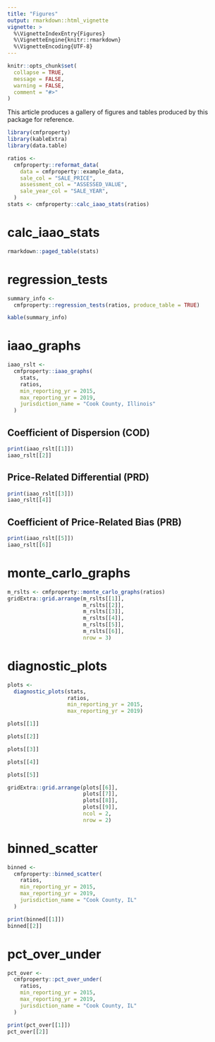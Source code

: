 ```yaml
---
title: "Figures"
output: rmarkdown::html_vignette
vignette: >
  %\VignetteIndexEntry{Figures}
  %\VignetteEngine{knitr::rmarkdown}
  %\VignetteEncoding{UTF-8}
---
```


```r
knitr::opts_chunk$set(
  collapse = TRUE,
  message = FALSE,
  warning = FALSE,
  comment = "#>"
)
```

This article produces a gallery of figures and tables produced by this package for reference.


```r
library(cmfproperty)
library(kableExtra)
library(data.table)

ratios <-
  cmfproperty::reformat_data(
    data = cmfproperty::example_data,
    sale_col = "SALE_PRICE",
    assessment_col = "ASSESSED_VALUE",
    sale_year_col = "SALE_YEAR",
  )
stats <- cmfproperty::calc_iaao_stats(ratios)
```

# calc_iaao_stats

```r
rmarkdown::paged_table(stats)
```

# regression_tests

```r
summary_info <-
  cmfproperty::regression_tests(ratios, produce_table = TRUE)
```

```r
kable(summary_info)
```


# iaao_graphs
```r
iaao_rslt <-
  cmfproperty::iaao_graphs(
    stats,
    ratios,
    min_reporting_yr = 2015,
    max_reporting_yr = 2019,
    jurisdiction_name = "Cook County, Illinois"
  )
```

## Coefficient of Dispersion (COD)

```r
print(iaao_rslt[[1]])
iaao_rslt[[2]]
```

## Price-Related Differential (PRD)
```r
print(iaao_rslt[[3]])
iaao_rslt[[4]]
```

## Coefficient of Price-Related Bias (PRB)
```r
print(iaao_rslt[[5]])
iaao_rslt[[6]]
```


# monte_carlo_graphs
```r
m_rslts <- cmfproperty::monte_carlo_graphs(ratios)
gridExtra::grid.arrange(m_rslts[[1]],
                        m_rslts[[2]],
                        m_rslts[[3]],
                        m_rslts[[4]],
                        m_rslts[[5]],
                        m_rslts[[6]],
                        nrow = 3)
```

# diagnostic_plots
```r
plots <-
  diagnostic_plots(stats,
                   ratios,
                   min_reporting_yr = 2015,
                   max_reporting_yr = 2019)
```

```r
plots[[1]]
```

```r
plots[[2]]
```

```r
plots[[3]]
```

```r
plots[[4]]
```

```r
plots[[5]]
```

```r
gridExtra::grid.arrange(plots[[6]],
                        plots[[7]],
                        plots[[8]],
                        plots[[9]],
                        ncol = 2,
                        nrow = 2)
```


# binned_scatter
```r
binned <- 
  cmfproperty::binned_scatter(
    ratios,
    min_reporting_yr = 2015,
    max_reporting_yr = 2019,
    jurisdiction_name = "Cook County, IL"
  )

print(binned[[1]])
binned[[2]]
```


# pct_over_under
```r
pct_over <-
  cmfproperty::pct_over_under(
    ratios,
    min_reporting_yr = 2015,
    max_reporting_yr = 2019,
    jurisdiction_name = "Cook County, IL"
  )

print(pct_over[[1]])
pct_over[[2]]
```


